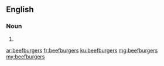==English==

===Noun===
{{head|en|plural}}

# {{plural of|beefburger|lang=en|nocat=1}}

[[ar:beefburgers]]
[[fr:beefburgers]]
[[ku:beefburgers]]
[[mg:beefburgers]]
[[my:beefburgers]]